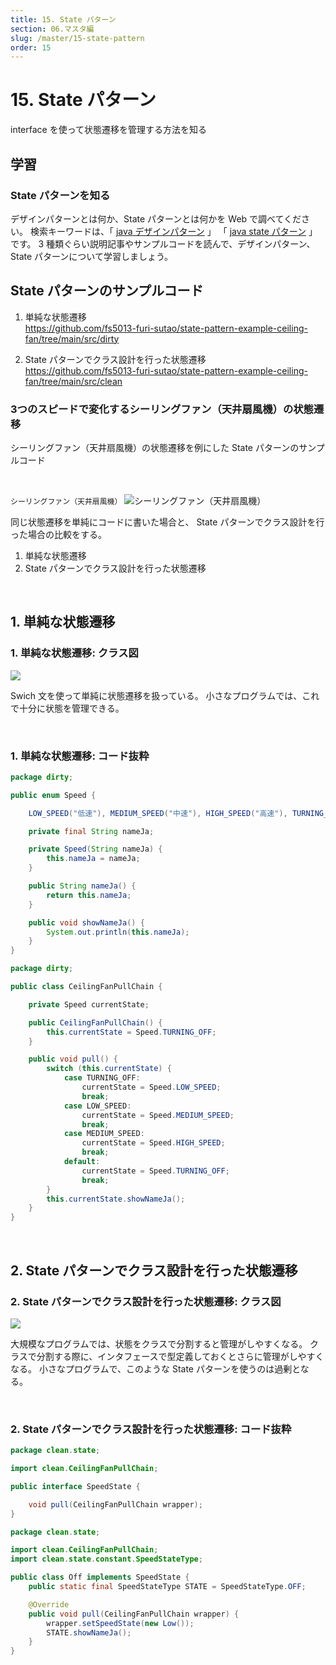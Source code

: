 ```yaml
---
title: 15. State パターン
section: 06.マスタ編
slug: /master/15-state-pattern
order: 15
---
```


# 15. State パターン

<p class="goal">interface を使って状態遷移を管理する方法を知る</p>

## 学習

### State パターンを知る

デザインパターンとは何か、State パターンとは何かを Web で調べてください。
検索キーワードは、「 [java デザインパターン](https://www.google.com/search?q=java+デザインパターン) 」
「 [java state パターン](https://www.google.com/search?q=java+State+パターン) 」です。
3 種類ぐらい説明記事やサンプルコードを読んで、デザインパターン、State パターンについて学習しましょう。


## State パターンのサンプルコード

1. 単純な状態遷移  
https://github.com/fs5013-furi-sutao/state-pattern-example-ceiling-fan/tree/main/src/dirty

2. State パターンでクラス設計を行った状態遷移  
https://github.com/fs5013-furi-sutao/state-pattern-example-ceiling-fan/tree/main/src/clean

### 3つのスピードで変化するシーリングファン（天井扇風機）の状態遷移

シーリングファン（天井扇風機）の状態遷移を例にした State パターンのサンプルコード

<br />

`シーリングファン（天井扇風機）`
![シーリングファン（天井扇風機）](./cieling-fan.jpg)

同じ状態遷移を単純にコードに書いた場合と、
State パターンでクラス設計を行った場合の比較をする。

1. 単純な状態遷移
2. State パターンでクラス設計を行った状態遷移

<br />

## 1. 単純な状態遷移

### 1. 単純な状態遷移: クラス図

![](./dirtyCeilingFan.svg)

Swich 文を使って単純に状態遷移を扱っている。
小さなプログラムでは、これで十分に状態を管理できる。

<br />

### 1. 単純な状態遷移: コード抜粋
``` java
package dirty;

public enum Speed {

    LOW_SPEED("低速"), MEDIUM_SPEED("中速"), HIGH_SPEED("高速"), TURNING_OFF("停止"),;

    private final String nameJa;

    private Speed(String nameJa) {
        this.nameJa = nameJa;
    }

    public String nameJa() {
        return this.nameJa;
    }

    public void showNameJa() {
        System.out.println(this.nameJa);
    }
}
```

``` java
package dirty;

public class CeilingFanPullChain {

    private Speed currentState;

    public CeilingFanPullChain() {
        this.currentState = Speed.TURNING_OFF;
    }

    public void pull() {
        switch (this.currentState) {
            case TURNING_OFF:
                currentState = Speed.LOW_SPEED;
                break;
            case LOW_SPEED:
                currentState = Speed.MEDIUM_SPEED;
                break;
            case MEDIUM_SPEED:
                currentState = Speed.HIGH_SPEED;
                break;
            default:
                currentState = Speed.TURNING_OFF;
                break;
        }
        this.currentState.showNameJa();
    }
}
```

<br />

## 2. State パターンでクラス設計を行った状態遷移

### 2. State パターンでクラス設計を行った状態遷移: クラス図
![](./cleanCeilingFan.svg)

大規模なプログラムでは、状態をクラスで分割すると管理がしやすくなる。
クラスで分割する際に、インタフェースで型定義しておくとさらに管理がしやすくなる。
小さなプログラムで、このような State パターンを使うのは過剰となる。

<br />

### 2. State パターンでクラス設計を行った状態遷移: コード抜粋

``` java
package clean.state;

import clean.CeilingFanPullChain;

public interface SpeedState {

    void pull(CeilingFanPullChain wrapper);
}
```

``` java
package clean.state;

import clean.CeilingFanPullChain;
import clean.state.constant.SpeedStateType;

public class Off implements SpeedState {
    public static final SpeedStateType STATE = SpeedStateType.OFF;

    @Override
    public void pull(CeilingFanPullChain wrapper) {
        wrapper.setSpeedState(new Low());
        STATE.showNameJa();
    }
}
```